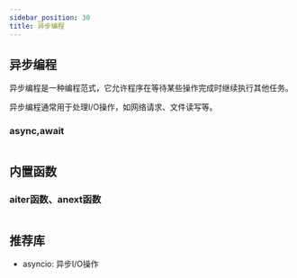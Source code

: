 ```yaml
---
sidebar_position: 30
title: 异步编程
---
```


## 异步编程

异步编程是一种编程范式，它允许程序在等待某些操作完成时继续执行其他任务。

异步编程通常用于处理I/O操作，如网络请求、文件读写等。

### async,await

```python showLineNumbers

```

## 内置函数

### aiter函数、anext函数

```python showLineNumbers

```


## 推荐库

- asyncio: 异步I/O操作



